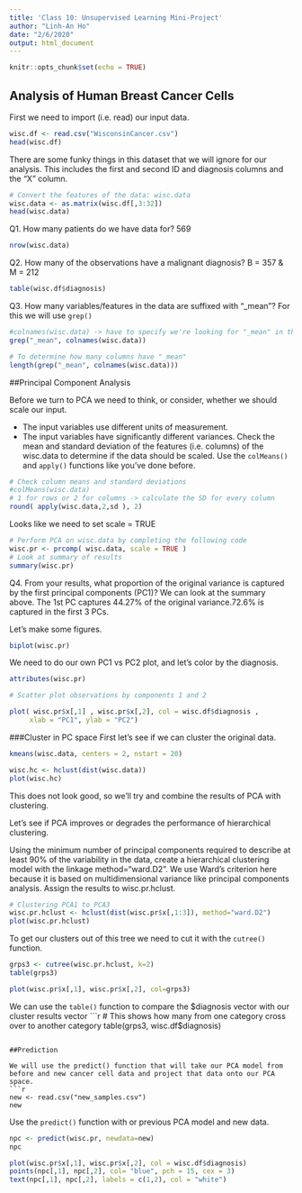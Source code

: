 ```yaml
---
title: 'Class 10: Unsupervised Learning Mini-Project'
author: "Linh-An Ho"
date: "2/6/2020"
output: html_document
---
```


```r
knitr::opts_chunk$set(echo = TRUE)
```

## Analysis of Human Breast Cancer Cells

First we need to import (i.e. read) our input data.
```r
wisc.df <- read.csv("WisconsinCancer.csv")
head(wisc.df)
```


There are some funky things in this dataset that we will ignore for our analysis. This includes the first and second ID and diagnosis columns and the "X" column.
```r
# Convert the features of the data: wisc.data
wisc.data <- as.matrix(wisc.df[,3:32])
head(wisc.data)
```

Q1. How many patients do we have data for? 569
```r
nrow(wisc.data)
```

Q2. How many of the observations have a malignant diagnosis? B = 357 & M = 212
```r
table(wisc.df$diagnosis)
```

Q3. How many variables/features in the data are suffixed with "_mean"?
For this we will use `grep()`
```r
#colnames(wisc.data) -> have to specify we're looking for "_mean" in the column names
grep("_mean", colnames(wisc.data))
```
```r
# To determine how many columns have "_mean" 
length(grep("_mean", colnames(wisc.data)))
```

##Principal Component Analysis

Before we turn to PCA we need to think, or consider, whether we should scale our input. 

- The input variables use different units of measurement.
- The input variables have significantly different variances.
Check the mean and standard deviation of the features (i.e. columns) of the wisc.data to determine if the data should be scaled. Use the `colMeans()` and `apply()` functions like you’ve done before.
```r
# Check column means and standard deviations
#colMeans(wisc.data)
# 1 for rows or 2 for columns -> calculate the SD for every column
round( apply(wisc.data,2,sd ), 2)
```


Looks like we need to set scale = TRUE 
```r
# Perform PCA on wisc.data by completing the following code
wisc.pr <- prcomp( wisc.data, scale = TRUE )
# Look at summary of results
summary(wisc.pr)
```

Q4. From your results, what proportion of the original variance is captured by the first principal components (PC1)?
We can look at the summary above. The 1st PC captures 44.27%  of the original variance.72.6% is captured in the first 3 PCs.

Let's make some figures.
```r
biplot(wisc.pr)
```

We need to do our own PC1 vs PC2 plot, and let's color by the diagnosis.

```r
attributes(wisc.pr)
```

```r
# Scatter plot observations by components 1 and 2

plot( wisc.pr$x[,1] , wisc.pr$x[,2], col = wisc.df$diagnosis , 
     xlab = "PC1", ylab = "PC2")
```

###Cluster in PC space
First let's see if we can cluster the original data.
```r
kmeans(wisc.data, centers = 2, nstart = 20)
```

```r
wisc.hc <- hclust(dist(wisc.data))
plot(wisc.hc)

```

This does not look good, so we'll try and combine the results of PCA with clustering.

Let’s see if PCA improves or degrades the performance of hierarchical clustering.

Using the minimum number of principal components required to describe at least 90% of the variability in the data, create a hierarchical clustering model with the linkage method="ward.D2". We use Ward’s criterion here because it is based on multidimensional variance like principal components analysis. Assign the results to wisc.pr.hclust.
```r
# Clustering PCA1 to PCA3
wisc.pr.hclust <- hclust(dist(wisc.pr$x[,1:3]), method="ward.D2")
plot(wisc.pr.hclust)
```

To get our clusters out of this tree we need to cut it with the `cutree()` function.
```r
grps3 <- cutree(wisc.pr.hclust, k=2)
table(grps3)
```

```r
plot(wisc.pr$x[,1], wisc.pr$x[,2], col=grps3)
```

We can use the `table()` function to compare the $diagnosis vector with our cluster results vector
```r
# This shows how many from one category cross over to another category
table(grps3, wisc.df$diagnosis)
```

##Prediction

We will use the predict() function that will take our PCA model from before and new cancer cell data and project that data onto our PCA space.
```r
new <- read.csv("new_samples.csv")
new
```

Use the `predict()` function with or previous PCA model and new data.
```r
npc <- predict(wisc.pr, newdata=new)
npc
```

```r
plot(wisc.pr$x[,1], wisc.pr$x[,2], col = wisc.df$diagnosis)
points(npc[,1], npc[,2], col= "blue", pch = 15, cex = 3)
text(npc[,1], npc[,2], labels = c(1,2), col = "white")
```










